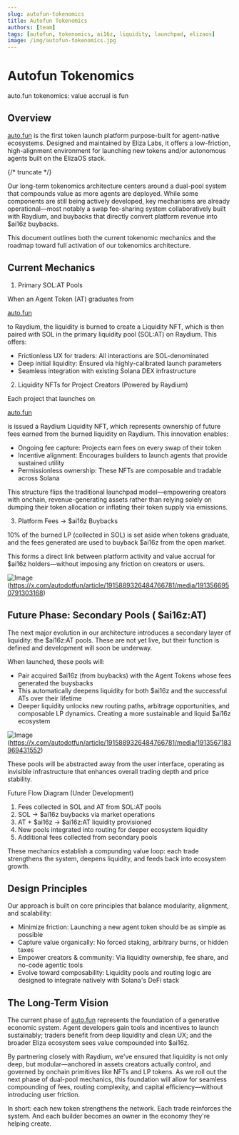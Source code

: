 ```yaml
---
slug: autofun-tokenomics
title: Autofun Tokenomics
authors: [team]
tags: [autofun, tokenomics, ai16z, liquidity, launchpad, elizaos]
image: /img/autofun-tokenomics.jpg
---
```


# Autofun Tokenomics

auto.fun tokenomics: value accrual is fun

## Overview

[auto.fun](https://auto.fun/) is the first token launch platform purpose-built for agent-native ecosystems. Designed and maintained by Eliza Labs, it offers a low-friction, high-alignment environment for launching new tokens and/or autonomous agents built on the ElizaOS stack.

{/* truncate */}

Our long-term tokenomics architecture centers around a dual-pool system that compounds value as more agents are deployed. While some components are still being actively developed, key mechanisms are already operational—most notably a swap fee-sharing system collaboratively built with Raydium, and buybacks that directly convert platform revenue into $ai16z buybacks.

This document outlines both the current tokenomic mechanics and the roadmap toward full activation of our tokenomics architecture.

## Current Mechanics

1. Primary SOL:AT Pools

When an Agent Token (AT) graduates from

[auto.fun](https://auto.fun/)

to Raydium, the liquidity is burned to create a Liquidity NFT, which is then paired with SOL in the primary liquidity pool (SOL:AT) on Raydium. This offers:

- Frictionless UX for traders: All interactions are SOL-denominated
- Deep initial liquidity: Ensured via highly-calibrated launch parameters
- Seamless integration with existing Solana DEX infrastructure

2. Liquidity NFTs for Project Creators (Powered by Raydium)

Each project that launches on

[auto.fun](https://auto.fun/)

is issued a Raydium Liquidity NFT, which represents ownership of future fees earned from the burned liquidity on Raydium. This innovation enables:

- Ongoing fee capture: Projects earn fees on every swap of their token
- Incentive alignment: Encourages builders to launch agents that provide sustained utility
- Permissionless ownership: These NFTs are composable and tradable across Solana

This structure flips the traditional launchpad model—empowering creators with onchain, revenue-generating assets rather than relying solely on dumping their token allocation or inflating their token supply via emissions.

3. Platform Fees → $ai16z Buybacks

10% of the burned LP (collected in SOL) is set aside when tokens graduate, and the fees generated are used to buyback $ai16z from the open market.

This forms a direct link between platform activity and value accrual for $ai16z holders—without imposing any friction on creators or users.

![Image](https://pbs.twimg.com/media/Go5bANPX0AALoiZ?format=jpg&name=900x900)
(https://x.com/autodotfun/article/1915889326484766781/media/1913566950791303168)

## Future Phase: Secondary Pools ( $ai16z:AT)

The next major evolution in our architecture introduces a secondary layer of liquidity: the $ai16z:AT pools. These are not yet live, but their function is defined and development will soon be underway.

When launched, these pools will:

- Pair acquired $ai16z (from buybacks) with the Agent Tokens whose fees generated the buysbacks
- This automatically deepens liquidity for both $ai16z and the successful ATs over their lifetime
- Deeper liquidity unlocks new routing paths, arbitrage opportunities, and composable LP dynamics. Creating a more sustainable and liquid $ai16z ecosystem



![Image](https://pbs.twimg.com/media/Go5bNx5XsAAlIIs?format=jpg&name=900x900)
(https://x.com/autodotfun/article/1915889326484766781/media/1913567183969431552)

These pools will be abstracted away from the user interface, operating as invisible infrastructure that enhances overall trading depth and price stability.

Future Flow Diagram (Under Development)

1. Fees collected in SOL and AT from SOL:AT pools
2. SOL → $ai16z buybacks via market operations
3. AT + $ai16z → $ai16z:AT liquidity provisioned
4. New pools integrated into routing for deeper ecosystem liquidity
5. Additional fees collected from secondary pools

These mechanics establish a compunding value loop: each trade strengthens the system, deepens liquidity, and feeds back into ecosystem growth.

## Design Principles

Our approach is built on core principles that balance modularity, alignment, and scalability:

- Minimize friction: Launching a new agent token should be as simple as possible
- Capture value organically: No forced staking, arbitrary burns, or hidden taxes
- Empower creators & community: Via liquidity ownership, fee share, and no-code agentic tools
- Evolve toward composability: Liquidity pools and routing logic are designed to integrate natively with Solana's DeFi stack

## The Long-Term Vision

The current phase of [auto.fun](https://auto.fun/) represents the foundation of a generative economic system. Agent developers gain tools and incentives to launch sustainably; traders benefit from deep liquidity and clean UX; and the broader Eliza ecosystem sees value compounded into $ai16z.

By partnering closely with Raydium, we've ensured that liquidity is not only deep, but modular—anchored in assets creators actually control, and governed by onchain primitives like NFTs and LP tokens. As we roll out the next phase of dual-pool mechanics, this foundation will allow for seamless compounding of fees, routing complexity, and capital efficiency—without introducing user friction.

In short: each new token strengthens the network. Each trade reinforces the system. And each builder becomes an owner in the economy they're helping create.

